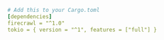 ```yaml Rust
# Add this to your Cargo.toml
[dependencies]
firecrawl = "^1.0"
tokio = { version = "^1", features = ["full"] }
```